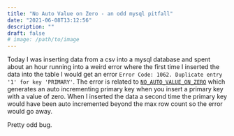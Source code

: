 ```yaml
---
title: "No Auto Value on Zero - an odd mysql pitfall"
date: "2021-06-08T13:12:56"
description: ""
draft: false
# image: /path/to/image
---
```


Today I was inserting data from a csv into a mysql database and spent about an hour running into a weird error where the first time I inserted the data into the table I would get an error `Error Code: 1062. Duplicate entry '1' for key 'PRIMARY'`. The error is related to [`NO_AUTO_VALUE_ON_ZERO`](https://dev.mysql.com/doc/refman/8.0/en/sql-mode.html#sqlmode_no_auto_value_on_zero) which generates an auto incrementing primary key when you insert a primary key with a value of zero. When I inserted the data a second time the primary key would have been auto incremented beyond the max row count so the error would go away.

Pretty odd bug.
